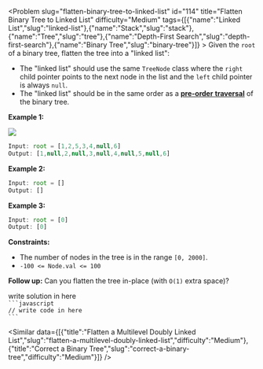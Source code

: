 
<Problem slug="flatten-binary-tree-to-linked-list" id="114" title="Flatten Binary Tree to Linked List" difficulty="Medium" tags={[{"name":"Linked List","slug":"linked-list"},{"name":"Stack","slug":"stack"},{"name":"Tree","slug":"tree"},{"name":"Depth-First Search","slug":"depth-first-search"},{"name":"Binary Tree","slug":"binary-tree"}]} >
    Given the `root` of a binary tree, flatten the tree into a "linked list":

*   The "linked list" should use the same `TreeNode` class where the `right` child pointer points to the next node in the list and the `left` child pointer is always `null`.
*   The "linked list" should be in the same order as a [**pre-order** **traversal**](https://en.wikipedia.org/wiki/Tree_traversal#Pre-order,_NLR) of the binary tree.

**Example 1:**

![](https://assets.leetcode.com/uploads/2021/01/14/flaten.jpg)
```javascript 
Input: root = [1,2,5,3,4,null,6]
Output: [1,null,2,null,3,null,4,null,5,null,6]
```

**Example 2:**

```javascript 
Input: root = []
Output: []
```

**Example 3:**

```javascript 
Input: root = [0]
Output: [0]
```

**Constraints:**

*   The number of nodes in the tree is in the range `[0, 2000]`.
*   `-100 <= Node.val <= 100`

**Follow up:** Can you flatten the tree in-place (with `O(1)` extra space)?
</Problem >

<Solution>
write solution in here
</Solution>

<Code>
```javascript
// write code in here
```
</Code>

<Similar data={[{"title":"Flatten a Multilevel Doubly Linked List","slug":"flatten-a-multilevel-doubly-linked-list","difficulty":"Medium"},{"title":"Correct a Binary Tree","slug":"correct-a-binary-tree","difficulty":"Medium"}]} />
